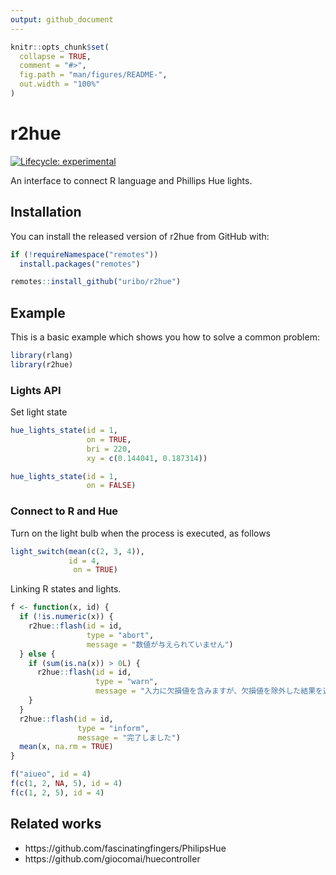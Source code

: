 ```yaml
---
output: github_document
---
```


<!-- README.md is generated from README.Rmd. Please edit that file -->

```r
knitr::opts_chunk$set(
  collapse = TRUE,
  comment = "#>",
  fig.path = "man/figures/README-",
  out.width = "100%"
)
```

# r2hue

<!-- badges: start -->
[![Lifecycle: experimental](https://img.shields.io/badge/lifecycle-experimental-orange.svg)](https://lifecycle.r-lib.org/articles/stages.html#experimental)
<!-- badges: end -->

An interface to connect R language and Phillips Hue lights.

## Installation

You can install the released version of r2hue from GitHub with:

``` r
if (!requireNamespace("remotes"))
  install.packages("remotes")

remotes::install_github("uribo/r2hue")
```

## Example

This is a basic example which shows you how to solve a common problem:

```r
library(rlang)
library(r2hue)
```

### Lights API

Set light state

```r
hue_lights_state(id = 1, 
                 on = TRUE, 
                 bri = 220, 
                 xy = c(0.144041, 0.187314))
```

```r
hue_lights_state(id = 1, 
                 on = FALSE)
```

### Connect to R and Hue

Turn on the light bulb when the process is executed, as follows

```r
light_switch(mean(c(2, 3, 4)),
             id = 4,
              on = TRUE)
```

Linking R states and lights.

```r
f <- function(x, id) {
  if (!is.numeric(x)) {
    r2hue::flash(id = id, 
                 type = "abort", 
                 message = "数値が与えられていません")
  } else {
    if (sum(is.na(x)) > 0L) {
      r2hue::flash(id = id,
                   type = "warn",
                   message = "入力に欠損値を含みますが、欠損値を除外した結果を返します")
    }  
  }
  r2hue::flash(id = id,
               type = "inform",
               message = "完了しました")
  mean(x, na.rm = TRUE)
}
```

```r
f("aiueo", id = 4)
f(c(1, 2, NA, 5), id = 4)
f(c(1, 2, 5), id = 4)
```

## Related works

- https://github.com/fascinatingfingers/PhilipsHue
- https://github.com/giocomai/huecontroller

